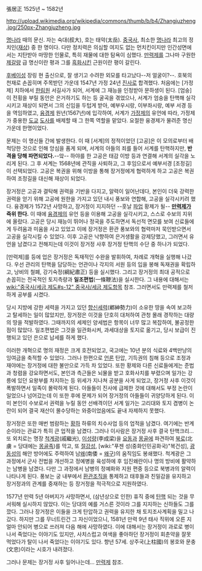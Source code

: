 張居正
1525년 ~ 1582년

http://upload.wikimedia.org/wikipedia/commons/thumb/b/b4/Zhangjuzheng.jpg/250px-Zhangjuzheng.jpg

[[명나라]] 때의 문신. 자는 숙대(叔大), 호는 태악(太岳). 
[[중국사]], 최소한 [[명나라]] 최고의 정치인([[재상]]) 중 한 명이다. 다만 정치력은 의심할 여지도 없는 먼치킨이지만 인간성면에서는 지탄받아 마땅한 인물로, 특히 재물에 대한 탐욕이 심했다. [[만력제]]를 그나마 구원한 [[제갈량]] 급 명신이란 평과 그를 [[흑화]]시킨 근원이란 평이 갈린다.

[[후베이성]] 장링 현 출신으로, 잘 생기고 수려한 외모를 타고났다--저 얼굴이?--. 호북의 천재로 손꼽히며 주목받던 가운데 1547년 가정 24년 [[진사]]로 합격했다. 처음에는 [가정제] 치하에서 [[한림원]] 서길사가 되어, 서계에 그 재능을 인정받아 문하생이 된다. [엄숭]이 전횡을 부릴 동안은 은거하기도 하는 등 굴곡을 겪었으나, 서계가 엄숭을 탄핵해 실각시키고 재상이 되면서 그의 신임을 두텁게 받아, 예부우시랑, 이부좌시랑, 예부 서경 등을 역임하였고, [[융경제]] 원년(1567년)에 입각하여, 서계가 [[가정제]]의 유언에 따라, 가정제가 중용한 [[도교]] [[도사]]를 배제할 때 그 한쪽 역할을 맡았다. 요절한 융경제가 물려준 명신 가운데 한명이었다.

문제는 이 명신들 간에 발생한다. 이 때 [서계]의 정적이었던 [고공]은 이 모의로부터 배척당한 것으로 인해 앙심을 품게 되며, 서계의 아들의 죄를 들어 서계를 탄핵하지만, '''반격을 당해 파면되었다.'''--앜-- 하야를 한 고공은 태감 이방 등과 연결해 서계의 실각을 노리게 된다. 그 후 서계는 1568년에 관직을 사퇴하고, 그 후임으로서 예부서경 [조정길]이 선택되었다. 고공은 복권을 위해 이방을 통해 장거정에게 협력하게 하고 고공은 복권하여 조정길을 대신해 재상이 되었다.

장거정은 고공과 결탁해 권력을 기반을 다지고, 알력이 일어난데다, 본인이 더욱 강력한 권력을 얻기 위해 고공에 원한을 가지고 있던 내시 풍보와 연합해, 고공을 실각시키려 했다. 융경제가 1572년 사망하고, 장거정이 지지하던 --훗날 [[파업]] 황제가 될-- '''[[만력제]]가 즉위 한다.''' 이 때에 [[융경제]]의 유언 등을 이용해 고공을 실각시키고, 스스로 수보의 지위에 올랐다. 고공은 당시 재능이 뛰어나 정국을 주도하면서 독선적 면모를 보여 신료들에게 두려움과 미움을 사고 있었고 이에 장거정은 환관 풍보와의 협력마저 묵인받으면서 고공을 실각시킬 수 있었다. 이후 고공은 낙향하여 은거생활을 강제당했고, 그러면서 유언을 남겼다고 전해지는데 이것이 장거정 사후 장거정 탄핵의 수단 중 하나가 되었다.

[만력제]를 등에 업은 장거정은 독재적인 수완을 발휘하여, 차례로 개혁을 실행해 나갔다. 우선 관리의 탄핵을 담당하는 언관이나 각지의 서원 등의 입을 봉해 독재권을 확립하고, 낭비의 철폐, 강기숙정(綱紀肅正) 등을 실시했다. 그리고 장거정의 최대 공적으로 손꼽히는 전국적인 토지측량과 '''일조편법'''(一條鞭法)을 실시한다. 그 내용에 대해서는 [[wiki:"중국사/세금 제도#s-12" 중국사/세금 제도]]항목 참조. 그러면서도 만력제를 철저하게 공부를 시켰다.

당시 지방에 강한 세력을 가지고 있던 [[향신]]세력(鄕紳勢力)이 소유한 땅을 속여 보고하고 탈세하는 일이 많았지만, 장거정은 이것을 단호히 대처하여 관청 몰래 경작하는 대량의 땅을 적발하였다. 그때까지의 세제인 양세법은 항목이 너무 많고 복잡하여, 불공정한 점이 많았다. 일조편법은 그것을 일관화시켜, 과세대상을 토지로 옮기고, 당시 보급이 진행되고 있던 은으로 납세를 하게 했다.

이러한 개혁으로 명의 재정은 크게 호전되었고, 국고에는 10년 분의 식료와 4백만냥의 잉여금을 축적할 수 있었다. 그러나 한편으로 [[언]]론 탄압, 기득권의 침해 등으로 조정과 재야에는 장거정에 대한 불만으로 가득 차 있었다. 
또한 황제와 다른 신료들에게는 준법과 청렴을 강요하면서도, 본인과 측근들은 뇌물을 받고 호화사치를 부렸으며 일가는 강릉에 있던 요왕부를 차지하는 등 위세가 지나쳐 공분을 사게 되었고, 장거정 사후 이것이 폭발하면서 일족이 몰락하게 된다. 아들들이 진사에 급제한 것에 대해서도 부정 논란이 일었으나 넘어갔는데 이 또한 후에 문제가 되어 장거정의 아들들이 귀양당하게 된다. 이미 본인이 수보로서 권력을 누릴 동안 선배격이던 서계 일가는 고리대와 토지 겸병이 논란이 되어 결국 재산이 몰수당하는 와중이었음에도 끝내 자제하지 못했다.

장거정은 또한 매번 범람하는 [[황하]] 하류의 치수사업 등의 업적을 남겼다. 여기에는 반계순이라는 관료가 특히 큰 업적을 남겼다. 그러나 이사람은 장거정 사후 결국 탄핵크리... 또 외치로는 명장 [[척계광]](戚繼光), [[이성량]](李成梁)을 [[요동]]과 [[몽골]]에 파견하여 [[북로]](北虜 = 당대에는 [[몽골족]])를 막고, 또 [[절강성]], [wiki:"푸젠 성(중화인민공화국)"복건성], [[광동성]]의 해안 방어에도 주력하여 남[[왜]](南倭 = [[왜구]])의 움직임도 봉쇄했다. 척계광은 그 과정에서 군사 전법을 개선하고 정예병을 육성하에 후 임진왜란이나 명의 방비에 활약하는 남병을 남겼다. 다만 그 과정에서 남병의 정예화와 지원 편중 등으로 북병과의 알력이 나타나게 된다.
풍보는 궁 내부에서 [[환관]]조직을 통제하고 태후들과 친밀감을 유지하고 장거정과의 관계를 중재하는 등 장거정을 적극적으로 지원하였다.

1577년 만력 5년 아버지가 사망하면서, (삼년상으로 인한) 휴직 중에 [[탄핵]] 되는 것을 무서워해 실시하지 않았다. 이는 당대의 예를 거스른 것이라 그를 지지하는 신하들도 그를 깠다. 그러나 장거정은 이들을 크게 탄압하고 권력을 유지한 채 토지조사계획을 밀고 나갔다. 하지만 그를 무너트린건 그 자신이었으니, 1581년 만력 9년 태사 직위에 오른 지 얼마 안되어 병으로 쓰러져 다음 해에 사망하였다. 이에 대해서는 장거정이 과로로 병이 나서 죽었다는 이야기도 있지만, 사치스럽고 여색을 좋아하던 장거정이 회춘약을 잘못 먹었다가 탈이 나서 죽었다는 이야기도 있다. 향년 57세. 상주국(上柱國)의 봉호와 문충(文忠)이라는 시호가 내려졌다.

그러나 문제는 장거정 사후 일어나는데... [[만력제]] 참조. 
